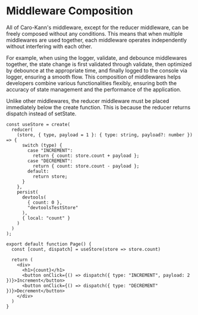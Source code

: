# Middleware Composition

All of Caro-Kann's middleware, except for the reducer middleware, can be freely composed without any conditions. This means that when multiple middlewares are used together, each middleware operates independently without interfering with each other.

For example, when using the logger, validate, and debounce middlewares together, the state change is first validated through validate, then optimized by debounce at the appropriate time, and finally logged to the console via logger, ensuring a smooth flow. This composition of middlewares helps developers combine various functionalities flexibly, ensuring both the accuracy of state management and the performance of the application.

Unlike other middlewares, the reducer middleware must be placed immediately below the create function. This is because the reducer returns dispatch instead of setState.

```tsx
const useStore = create(
  reducer(
    (store, { type, payload = 1 }: { type: string, payload?: number }) => {
      switch (type) {
        case "INCREMENT":
          return { count: store.count + payload };
        case "DECREMENT":
          return { count: store.count - payload };
        default:
          return store;
      }
    },
    persist(
      devtools(
        { count: 0 },
        "devtoolsTestStore"
      ),
      { local: "count" }
    )
  )
);

export default function Page() {
  const [count, dispatch] = useStore(store => store.count)
 
  return (
    <div>
      <h1>{count}</h1>
      <button onClick={() => dispatch({ type: "INCREMENT", payload: 2 })}>Increment</button>
      <button onClick={() => dispatch({ type: "DECREMENT" })}>Decrement</button>
    </div>
  )
}
```
